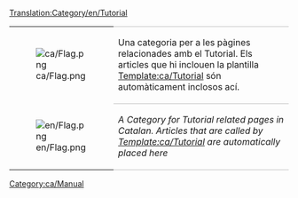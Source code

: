 [[Translation:Category/en/Tutorial]]

{| 
|- valign="top"
| [[File:ca/Flag.png]]
| style="border-top:1px solid silver; border-bottom:1px solid silver;" |Una categoria per a les pàgines relacionades amb el Tutorial. Els articles que hi inclouen la plantilla [[Template:ca/Tutorial]] són automàticament inclosos ací.
|- valign="top"
| [[File:en/Flag.png]]
| style="border-bottom:1px solid silver;" |''A Category for Tutorial related pages in Catalan. Articles that are called by [[Template:ca/Tutorial]] are automatically placed here''
|}

[[Category:ca/Manual]]